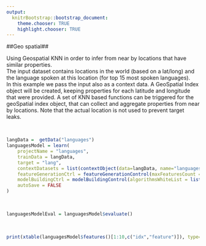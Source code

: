 ```yaml
---
output:
  knitrBootstrap::bootstrap_document:
    theme.chooser: TRUE
    highlight.chooser: TRUE
---
```


<!--
%\VignetteEngine{knitr::rmarkdown}
%\VignetteIndexEntry{context_geoSpatial}
%\VignetteDepends{xtable}
-->

##Geo spatial##

Using Geospatial KNN in order to infer from near by locations that have similar properties. 
<br>
The input dataset contains locations in the world (based on a lat/long) and the language spoken at this location (for top 15 most spoken languages).
<br>
In this example we pass the input also as a context data. A GeoSpatial Index object will be created, keeping properties for each latitude and longitude that were provided. A set of KNN based functions can be triggered for the geoSpatial index object, that can collect and aggregate properties from near by locations. Note that the actual location is not used to prevent target leaks.


<!-- 
langFull = data.table(getData("languages")) # get full data from "/Users/sagiedavidovich/Google Drive/data/datasets/public/lang-long-lat.csv"
a = groupBy(langFull, "lang")
b =colSizes(a)
rownames(b) = a$lang
c = b[order(b[,2],decreasing = TRUE),
names = rownames(c[1:10,])		#FAILS with 10 - USState is identified as label type AND enrichment fails in Enricher:254
langFiltered = langFull[lang %in% names]
langData=sampleData(langFiltered, 0.05)
-->

<br>
```r
langData =  getData("languages")
languagesModel = learn(
	projectName = "languages", 
	trainData = langData, 
	target = "lang", 
	contextDatasets = list(contextObject(data=langData, name="languages")),
	featureGenerationCtrl = featureGenerationControl(maxFeaturesCount = list(25)),
	modelBuildingCtrl = modelBuildingControl(algorithmsWhiteList = list("RRandomForestClassifier")),
	autoSave = FALSE
)
```
<br>
```r
languagesModelEval = languagesModel$evaluate()
```
<br>
```r
print(xtable(languagesModel$features()[1:10,c("idx","feature")]), type='html', comment=F) 
```